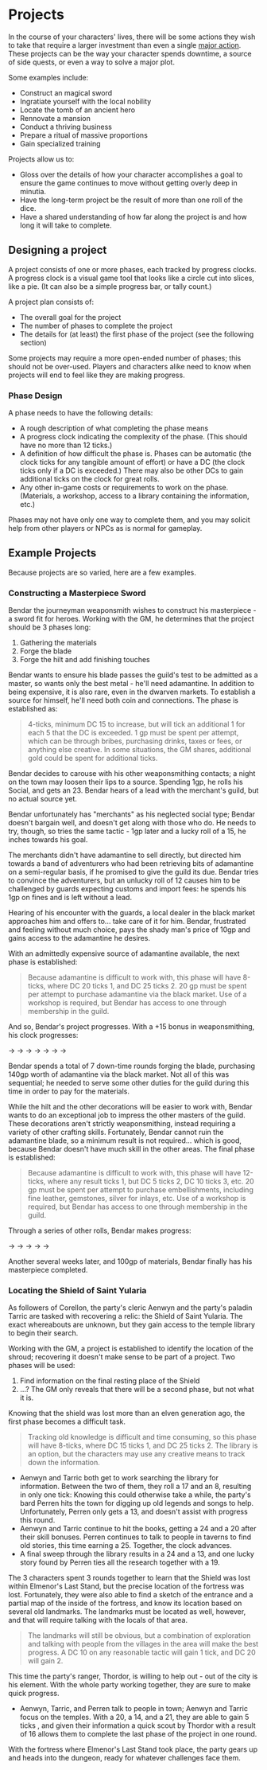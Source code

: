 
# Projects

In the course of your characters' lives, there will be some actions they wish to
take that require a larger investment than even a single [major
action](/rules/non-combat#The-Main-Action-Types). These projects can be the way
your character spends downtime, a source of side quests, or even a way to solve
a major plot.

Some examples include:

- Construct an magical sword
- Ingratiate yourself with the local nobility
- Locate the tomb of an ancient hero
- Rennovate a mansion
- Conduct a thriving business
- Prepare a ritual of massive proportions
- Gain specialized training

Projects allow us to:

- Gloss over the details of how your character accomplishes a goal to ensure the
  game continues to move without getting overly deep in minutia.
- Have the long-term project be the result of more than
  one roll of the dice.
- Have a shared understanding of how far along the project is and how long it
  will take to complete.

## Designing a project

A project consists of one or more phases, each tracked by progress clocks. A
progress clock is a visual game tool that looks like a circle cut into slices,
like a pie. (It can also be a simple progress bar, or tally count.)

A project plan consists of:

- The overall goal for the project
- The number of phases to complete the project
- The details for (at least) the first phase of the project (see the following
  section)

Some projects may require a more open-ended number of phases; this should not be
over-used. Players and characters alike need to know when projects will end to
feel like they are making progress.

### Phase Design

A phase needs to have the following details:

- A rough description of what completing the phase means
- A progress clock indicating the complexity of the phase. (This should have no
  more than 12 ticks.)
- A definition of how difficult the phase is. Phases can be automatic (the clock
  ticks for any tangible amount of effort) or have a DC (the clock ticks only if
  a DC is exceeded.) There may also be other DCs to gain additional ticks on the
  clock for great rolls.
- Any other in-game costs or requirements to work on the phase. (Materials, a
  workshop, access to a library containing the information, etc.)

Phases may not have only one way to complete them, and you may solicit help from
other players or NPCs as is normal for gameplay.

## Example Projects

Because projects are so varied, here are a few examples.

### Constructing a Masterpiece Sword

Bendar the journeyman weaponsmith wishes to construct his masterpiece - a sword
fit for heroes. Working with the GM, he determines that the project should be 3
phases long:

1. Gathering the materials
2. Forge the blade
3. Forge the hilt and add finishing touches

Bendar wants to ensure his blade passes the guild's test to be admitted as a
master, so wants only the best metal - he'll need adamantine. In addition to
being expensive, it is also rare, even in the dwarven markets. To establish a
source for himself, he'll need both coin and connections. The phase is
established as:

> <ClockSvg className="w-16 h-16 float-right mr-2 mb-2" currentTicks={0} totalTicks={4} />
> 4-ticks, minimum DC 15 to increase, but will tick an additional 1 for each 5 that the DC is exceeded. 1 gp must be spent
> per attempt, which can be through bribes, purchasing drinks, taxes or fees, or anything else creative. In some situations,
> the GM shares, additional gold could be spent for additional ticks.

Bendar decides to carouse with his other weaponsmithing contacts; a night on
the town may loosen their lips to a source. Spending 1gp, he rolls his Social,
and gets an 23. <ClockSvg className="w-em h-em inline-block" currentTicks={2} totalTicks={4} />
Bendar hears of a lead with the merchant's guild, but no actual source yet.

Bendar unfortunately has "merchants" as his neglected social type; Bendar
doesn't bargain well, and doesn't get along with those who do. He needs to try,
though, so tries the same tactic - 1gp later and a lucky roll of a 15, he inches
towards his goal. <ClockSvg className="w-em h-em inline-block" currentTicks={3} totalTicks={4} />

The merchants didn't have adamantine to sell directly, but directed him towards
a band of adventurers who had been retrieving bits of adamantine on a
semi-regular basis, if he promised to give the guild its due. Bendar tries to
convince the adventurers, but an unlucky roll of 12 causes him to be challenged
by guards expecting customs and import fees: he spends his 1gp on fines and is
left without a lead.

Hearing of his encounter with the guards, a local dealer in the black market
approaches him and offers to... take care of it for him. Bendar, frustrated and
feeling without much choice, pays the shady man's price of 10gp and gains access to the
adamantine he desires. <ClockSvg className="w-em h-em inline-block" currentTicks={4} totalTicks={4} />

With an admittedly expensive source of adamantine available, the next phase is established:

> <ClockSvg className="w-16 h-16 float-right mr-2 mb-2" currentTicks={0} totalTicks={8} />
> Because adamantine is difficult to work with, this phase will have 8-ticks, where DC 20 ticks 1, and DC 25 ticks 2. 20
> gp must be spent per attempt to purchase adamantine via the black market. Use of a workshop is required, but Bendar has
> access to one through membership in the guild.

And so, Bendar's project progresses. With a +15 bonus in weaponsmithing, his clock progresses:

<ClockSvg className="w-em h-em inline-block m-2" currentTicks={0} totalTicks={8} />
→ <ClockSvg className="w-em h-em inline-block m-2" currentTicks={0} totalTicks={8} />
→ <ClockSvg className="w-em h-em inline-block m-2" currentTicks={2} totalTicks={8} />
→ <ClockSvg className="w-em h-em inline-block m-2" currentTicks={4} totalTicks={8} />
→ <ClockSvg className="w-em h-em inline-block m-2" currentTicks={5} totalTicks={8} />
→ <ClockSvg className="w-em h-em inline-block m-2" currentTicks={6} totalTicks={8} />
→ <ClockSvg className="w-em h-em inline-block m-2" currentTicks={7} totalTicks={8} />
→ <ClockSvg className="w-em h-em inline-block m-2" currentTicks={8} totalTicks={8} />

Bendar spends a total of 7 down-time rounds forging the blade, purchasing 140gp
worth of adamantine via the black market. Not all of this was sequential; he
needed to serve some other duties for the guild during this time in order to pay
for the materials.

While the hilt and the other decorations will be easier to work with, Bendar
wants to do an exceptional job to impress the other masters of the guild. These
decorations aren't strictly weaponsmithing, instead requiring a variety of other
crafting skills. Fortunately, Bendar cannot ruin the adamantine blade, so a
minimum result is not required... which is good, because Bendar doesn't have
much skill in the other areas. The final phase is established:

> <ClockSvg className="w-16 h-16 float-right mr-2 mb-2" currentTicks={0} totalTicks={12} />
> Because adamantine is difficult to work with, this phase will have 12-ticks, where any result ticks 1, but DC 5 ticks 2,
> DC 10 ticks 3, etc. 20 gp must be spent per attempt to purchase embellishments, including fine leather, gemstones, silver
> for inlays, etc. Use of a workshop is required, but Bendar has access to one through membership in the guild.

Through a series of other rolls, Bendar makes progress:

<ClockSvg className="w-em h-em inline-block m-2" currentTicks={0} totalTicks={12} />
→ <ClockSvg className="w-em h-em inline-block m-2" currentTicks={4} totalTicks={12} />
→ <ClockSvg className="w-em h-em inline-block m-2" currentTicks={6} totalTicks={12} />
→ <ClockSvg className="w-em h-em inline-block m-2" currentTicks={7} totalTicks={12} />
→ <ClockSvg className="w-em h-em inline-block m-2" currentTicks={10} totalTicks={12} />
→ <ClockSvg className="w-em h-em inline-block m-2" currentTicks={12} totalTicks={12} />

Another several weeks later, and 100gp of materials, Bendar finally has his masterpiece completed.

### Locating the Shield of Saint Yularia

As followers of Corellon, the party's cleric Aenwyn and the party's paladin
Tarric are tasked with recovering a relic: the Shield of Saint Yularia. The
exact whereabouts are unknown, but they gain access to the temple library to
begin their search.

Working with the GM, a project is established to identify the location of the
shroud; recovering it doesn't make sense to be part of a project. Two phases
will be used:

1. Find information on the final resting place of the Shield
2. ...? The GM only reveals that there will be a second phase, but not what it is.

Knowing that the shield was lost more than an elven generation ago, the first
phase becomes a difficult task.

> <ClockSvg className="w-16 h-16 float-right mr-2 mb-2" currentTicks={0} totalTicks={8} />
> Tracking old knowledge is difficult and time consuming, so this phase will have 8-ticks, where DC 15 ticks 1, and DC 25
> ticks 2. The library is an option, but the characters may use any creative means to track down the information.

- Aenwyn and Tarric both get to work searching the library for information. Between the two of them, they roll a 17 and
  an 8, resulting in only one tick:
  <ClockSvg className="w-em h-em inline-block m-2" currentTicks={1} totalTicks={8} /> Knowing this could otherwise take a
  while, the party's bard Perren hits the town for digging up old legends and songs to help. Unfortunately, Perren only gets
  a 13, and doesn't assist with progress this round.
- Aenwyn and Tarric continue to hit the books, getting a 24 and a 20 after their skill bonuses. Perren continues to talk
  to people in taverns to find old stories, this time earning a 25. Together, the clock advances. <ClockSvg className="w-em h-em inline-block m-2" currentTicks={5} totalTicks={8} />
- A final sweep through the library results in a 24 and a 13, and one lucky story found by Perren ties all the research
  together with a 19. <ClockSvg className="w-em h-em inline-block m-2" currentTicks={8} totalTicks={8} />

The 3 characters spent 3 rounds together to learn that the Shield was lost
within Elmenor's Last Stand, but the precise location of the fortress was lost.
Fortunately, they were also able to find a sketch of the entrance and a partial
map of the inside of the fortress, and know its location based on several old
landmarks. The landmarks must be located as well, however, and that will require
talking with the locals of that area.

> <ClockSvg className="w-16 h-16 float-right mr-2 mb-2" currentTicks={0} totalTicks={6} />
> The landmarks will still be obvious, but a combination of exploration and talking with people from the villages in the
> area will make the best progress. A DC 10 on any reasonable tactic will gain 1 tick, and DC 20 will gain 2.

This time the party's ranger, Thordor, is willing to help out - out of the city is his element. With the whole party
working together, they are sure to make quick progress.

- Aenwyn, Tarric, and Perren talk to people in town; Aenwyn and Tarric focus on the temples. With a 20, a 14, and a 21,
  they are able to gain 5 ticks <ClockSvg className="w-em h-em inline-block m-2" currentTicks={5} totalTicks={6} />, and
  given their information a quick scout by Thordor with a result of 16 allows them
  to complete the last phase of the project in one round. <ClockSvg className="w-em h-em inline-block m-2" currentTicks={6} totalTicks={6} />

With the fortress where Elmenor's Last Stand took place, the party gears up and heads into the dungeon, ready for whatever
challenges face them.
